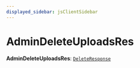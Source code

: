 ```yaml
---
displayed_sidebar: jsClientSidebar
---
```



# AdminDeleteUploadsRes

 **AdminDeleteUploadsRes**: [`DeleteResponse`](../interfaces/internal.DeleteResponse.mdx)
